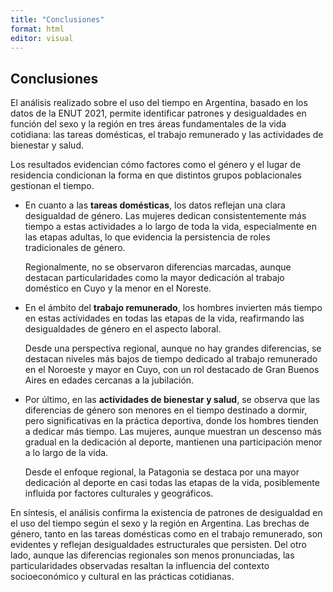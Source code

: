 ```yaml
---
title: "Conclusiones"
format: html
editor: visual
---
```


## Conclusiones

El análisis realizado sobre el uso del tiempo en Argentina, basado en los datos de la ENUT 2021, permite identificar patrones y desigualdades en función del sexo y la región en tres áreas fundamentales de la vida cotidiana: las tareas domésticas, el trabajo remunerado y las actividades de bienestar y salud.

Los resultados evidencian cómo factores como el género y el lugar de residencia condicionan la forma en que distintos grupos poblacionales gestionan el tiempo.

-   En cuanto a las **tareas domésticas**, los datos reflejan una clara desigualdad de género. Las mujeres dedican consistentemente más tiempo a estas actividades a lo largo de toda la vida, especialmente en las etapas adultas, lo que evidencia la persistencia de roles tradicionales de género.

    Regionalmente, no se observaron diferencias marcadas, aunque destacan particularidades como la mayor dedicación al trabajo doméstico en Cuyo y la menor en el Noreste.

-   En el ámbito del **trabajo remunerado**, los hombres invierten más tiempo en estas actividades en todas las etapas de la vida, reafirmando las desigualdades de género en el aspecto laboral.

    Desde una perspectiva regional, aunque no hay grandes diferencias, se destacan niveles más bajos de tiempo dedicado al trabajo remunerado en el Noroeste y mayor en Cuyo, con un rol destacado de Gran Buenos Aires en edades cercanas a la jubilación.

-   Por último, en las **actividades de bienestar y salud**, se observa que las diferencias de género son menores en el tiempo destinado a dormir, pero significativas en la práctica deportiva, donde los hombres tienden a dedicar más tiempo. Las mujeres, aunque muestran un descenso más gradual en la dedicación al deporte, mantienen una participación menor a lo largo de la vida.

    Desde el enfoque regional, la Patagonia se destaca por una mayor dedicación al deporte en casi todas las etapas de la vida, posiblemente influida por factores culturales y geográficos.

En síntesis, el análisis confirma la existencia de patrones de desigualdad en el uso del tiempo según el sexo y la región en Argentina. Las brechas de género, tanto en las tareas domésticas como en el trabajo remunerado, son evidentes y reflejan desigualdades estructurales que persisten. Del otro lado, aunque las diferencias regionales son menos pronunciadas, las particularidades observadas resaltan la influencia del contexto socioeconómico y cultural en las prácticas cotidianas.
